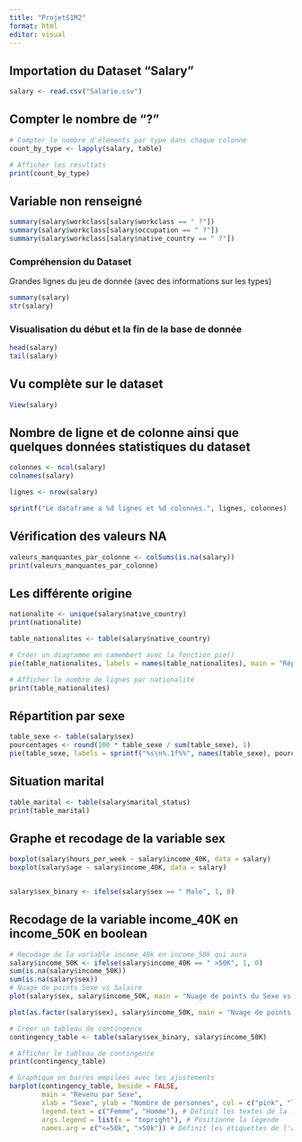 ```yaml
---
title: "ProjetS1M2"
format: html
editor: visual
---
```


## Importation du Dataset "Salary"

```r
salary <- read.csv("Salarie.csv")
```

## Compter le nombre de "?"
```r
# Compter le nombre d'éléments par type dans chaque colonne
count_by_type <- lapply(salary, table)

# Afficher les résultats
print(count_by_type)
```

## Variable non renseigné 

```r
summary(salary$workclass[salary$workclass == " ?"])
summary(salary$workclass[salary$occupation == " ?"])
summary(salary$workclass[salary$native_country == " ?"])
```

### Compréhension du Dataset

Grandes lignes du jeu de donnée (avec des informations sur les types)

```r
summary(salary)
str(salary)
```

### Visualisation du début et la fin de la base de donnée

```r
head(salary)
tail(salary)
```

## Vu complète sur le dataset
```r
View(salary)
```

## Nombre de ligne et de colonne ainsi que quelques données statistiques du dataset
```r
colonnes <- ncol(salary)
colnames(salary)

lignes <- nrow(salary)

sprintf("Le dataframe a %d lignes et %d colonnes.", lignes, colonnes)
```

## Vérification des valeurs NA
```r
valeurs_manquantes_par_colonne <- colSums(is.na(salary))
print(valeurs_manquantes_par_colonne)
```
## Les différente origine
```r
nationalite <- unique(salary$native_country)
print(nationalite)

table_nationalites <- table(salary$native_country)

# Créer un diagramme en camembert avec la fonction pie()
pie(table_nationalites, labels = names(table_nationalites), main = "Répartition des nationalités")

# Afficher le nombre de lignes par nationalité
print(table_nationalites)
```

## Répartition par sexe
```r
table_sexe <- table(salary$sex)
pourcentages <- round(100 * table_sexe / sum(table_sexe), 1)
pie(table_sexe, labels = sprintf("%s\n%.1f%%", names(table_sexe), pourcentages), main = "Répartition par sexe")
```

## Situation marital
```r
table_marital <- table(salary$marital_status)
print(table_marital)

```
## Graphe et recodage de la variable sex
```r
boxplot(salary$hours_per_week ~ salary$income_40K, data = salary)
boxplot(salary$age ~ salary$income_40K, data = salary)


salary$sex_binary <- ifelse(salary$sex == " Male", 1, 0)


```
## Recodage de la variable income_40K en income_50K en boolean

```r

# Recodage de la variable income_40k en income_50k qui aura 
salary$income_50K <- ifelse(salary$income_40K == " >50K", 1, 0)
sum(is.na(salary$income_50K))
sum(is.na(salary$sex))
# Nuage de points Sexe vs Salaire
plot(salary$sex, salary$income_50K, main = "Nuage de points du Sexe vs Salaire", xlab = "Sexe", ylab = "Salaire")

plot(as.factor(salary$sex), salary$income_50K, main = "Nuage de points du Sexe vs Salaire", xlab = "Sexe", ylab = "Salaire")
```

```r
# Créer un tableau de contingence
contingency_table <- table(salary$sex_binary, salary$income_50K)

# Afficher le tableau de contingence
print(contingency_table)

# Graphique en barres empilées avec les ajustements
barplot(contingency_table, beside = FALSE, 
        main = "Revenu par Sexe",
        xlab = "Sexe", ylab = "Nombre de personnes", col = c("pink", "lightblue"),
        legend.text = c("Femme", "Homme"), # Définit les textes de la légende
        args.legend = list(x = "topright"), # Positionne la légende
        names.arg = c("<=50k", ">50k")) # Définit les étiquettes de l'axe x

```
